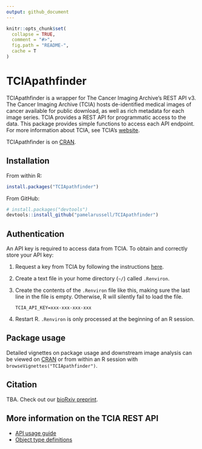 ```yaml
---
output: github_document
---
```


```r
knitr::opts_chunk$set(
  collapse = TRUE,
  comment = "#>",
  fig.path = "README-",
  cache = T
)
```

# TCIApathfinder

TCIApathfinder is a wrapper for The Cancer Imaging Archive's REST API v3.
The Cancer Imaging Archive (TCIA) hosts de-identified medical images
of cancer available for public download, as well as rich metadata
for each image series. TCIA provides a REST API for programmatic access
to the data. This package provides simple functions to access each API 
endpoint. For more information about TCIA, see TCIA's [website](http://www.cancerimagingarchive.net/).

TCIApathfinder is on [CRAN](https://CRAN.R-project.org/package=TCIApathfinder).

## Installation

From within R:

```r
install.packages("TCIApathfinder")
```

From GitHub:

```r
# install.packages("devtools")
devtools::install_github("pamelarussell/TCIApathfinder")
```

## Authentication

An API key is required to access data from TCIA. To obtain and correctly store your API key:

1. Request a key from TCIA by following the instructions [here](https://wiki.cancerimagingarchive.net/display/Public/TCIA+Programmatic+Interface+%28REST+API%29+Usage+Guide).

2. Create a text file in your home directory (`~/`) called `.Renviron`. 

3. Create the contents of the `.Renviron` file like this, making sure the last line in the file is empty. Otherwise, R will silently fail to load the file.
  
    ```
    TCIA_API_KEY=xxx-xxx-xxx-xxx
    
    ```

4. Restart R. `.Renviron` is only processed at the beginning of an R session.

## Package usage

Detailed vignettes on package usage and downstream image analysis can be viewed on [CRAN](https://CRAN.R-project.org/package=TCIApathfinder) or from within an R session with `browseVignettes("TCIApathfinder")`.

## Citation

TBA. Check out our [bioRxiv preprint](https://www.biorxiv.org/content/early/2017/12/30/240986).

## More information on the TCIA REST API

- [API usage guide](https://wiki.cancerimagingarchive.net/display/Public/TCIA+Programmatic+Interface+%28REST+API%29+Usage+Guide)
- [Object type definitions](https://wiki.cancerimagingarchive.net/display/Public/TCIA+API+Return+Values)





